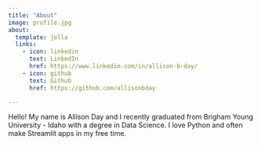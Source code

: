 ```yaml
---
title: "About"
image: profile.jpg
about:
  template: jolla
  links:
    - icon: linkedin
      text: LinkedIn
      href: https://www.linkedin.com/in/allison-b-day/
    - icon: github
      text: Github
      href: https://github.com/allisonbday

---
```


<!--- About this blog--> 

Hello! My name is Allison Day and I recently graduated from Brigham Young University - Idaho with a degree in Data Science. I love Python and often make Streamlit apps in my free time.
